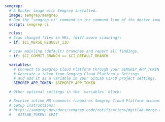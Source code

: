 ```yaml
semgrep:
  # A Docker image with Semgrep installed.
  image: semgrep/semgrep
  # Run the "semgrep ci" command on the command line of the docker image.
  script: semgrep ci

  rules:
  # Scan changed files in MRs, (diff-aware scanning):
  - if: $CI_MERGE_REQUEST_IID

  # Scan mainline (default) branches and report all findings.
  - if: $CI_COMMIT_BRANCH == $CI_DEFAULT_BRANCH

  variables:
    # Connect to Semgrep Cloud Platform through your SEMGREP_APP_TOKEN.
    # Generate a token from Semgrep Cloud Platform > Settings
    # and add it as a variable in your GitLab CI/CD project settings.
    SEMGREP_APP_TOKEN: $SEMGREP_APP_TOKEN

  # Other optional settings in the `variables` block:

  # Receive inline MR comments (requires Semgrep Cloud Platform account)
  # Setup instructions: 
  # https://semgrep.dev/docs/semgrep-code/notifications/#gitlab-merge-request-comments
  #   GITLAB_TOKEN: $PAT
```
